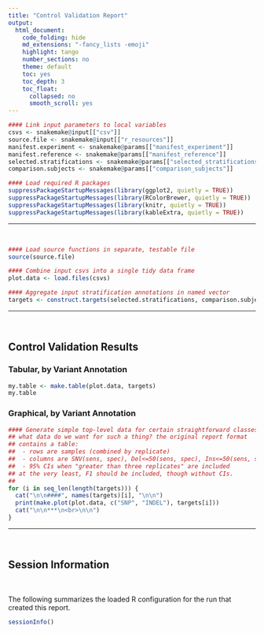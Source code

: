 ```yaml
---
title: "Control Validation Report"
output:
  html_document:
    code_folding: hide
    md_extensions: "-fancy_lists -emoji"
    highlight: tango
    number_sections: no
    theme: default
    toc: yes
    toc_depth: 3
    toc_float:
      collapsed: no
      smooth_scroll: yes
---
```


```r
#### Link input parameters to local variables
csvs <- snakemake@input[["csv"]]
source.file <- snakemake@input[["r_resources"]]
manifest.experiment <- snakemake@params[["manifest_experiment"]]
manifest.reference <- snakemake@params[["manifest_reference"]]
selected.stratifications <- snakemake@params[["selected_stratifications"]]
comparison.subjects <- snakemake@params[["comparison_subjects"]]
```

```r
#### Load required R packages
suppressPackageStartupMessages(library(ggplot2, quietly = TRUE))
suppressPackageStartupMessages(library(RColorBrewer, quietly = TRUE))
suppressPackageStartupMessages(library(knitr, quietly = TRUE))
suppressPackageStartupMessages(library(kableExtra, quietly = TRUE))
```

***
<br>

```r
#### Load source functions in separate, testable file
source(source.file)
```

```r
#### Combine input csvs into a single tidy data frame
plot.data <- load.files(csvs)
```

```r
#### Aggregate input stratification annotations in named vector
targets <- construct.targets(selected.stratifications, comparison.subjects)
```

***
<br>

## Control Validation Results

### Tabular, by Variant Annotation

```r
my.table <- make.table(plot.data, targets)
my.table
```

### Graphical, by Variant Annotation

```r
#### Generate simple top-level data for certain straightforward classes
## what data do we want for such a thing? the original report format
## contains a table:
##  - rows are samples (combined by replicate)
##  - columns are SNV(sens, spec), Del<=50(sens, spec), Ins<=50(sens, spec)
##  - 95% CIs when "greater than three replicates" are included
## at the very least, F1 should be included, though without CIs.
##
for (i in seq_len(length(targets))) {
  cat("\n\n####", names(targets)[i], "\n\n")
  print(make.plot(plot.data, c("SNP", "INDEL"), targets[i]))
  cat("\n\n***\n<br>\n\n")
}
```

***
<br>

## Session Information

<br>

The following summarizes the loaded R configuration for the run that created this report.

```r
sessionInfo()
```
